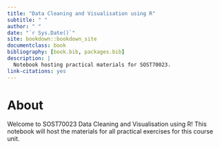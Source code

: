 ```yaml
--- 
title: "Data Cleaning and Visualisation using R"
subtitle: " "
author: " "
date: "`r Sys.Date()`"
site: bookdown::bookdown_site
documentclass: book
bibliography: [book.bib, packages.bib]
description: |
  Notebook hosting practical materials for SOST70023.
link-citations: yes
---
```


# About {-}

Welcome to SOST70023 Data Cleaning and Visualisation using R! This notebook will host the materials for all practical exercises for this course unit. 
